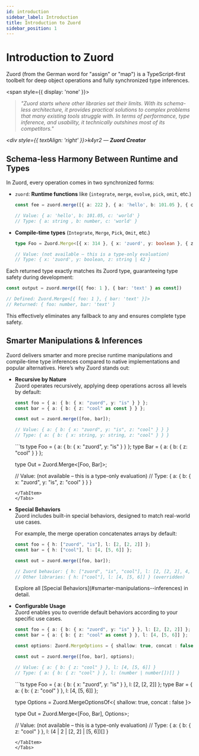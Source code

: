 ```yaml
---
id: introduction
sidebar_label: Introduction  
title: Introduction to Zuord  
sidebar_position: 1  
---
```



# Introduction to Zuord

Zuord (from the German word for "assign" or "map") is a TypeScript-first toolbelt for deep object operations and fully synchronized type inferences.

<span style={{ display: 'none' }}>
  > *"Zuord starts where other libraries set their limits. With its schema-less architecture, it provides practical solutions to complex problems that many existing tools struggle with. In terms of performance, type inference, and usability, it technically outshines most of its competitors."*

  *<div style={{ textAlign: 'right' }}>k4yr2 — **Zuord Creator**</div>*
</span>

## Schema-less Harmony Between Runtime and Types

In Zuord, every operation comes in two synchronized forms:

- `zuord`: **Runtime functions** like (`integrate`, `merge`, `evolve`, `pick`, `omit`, etc.)

  ```ts
  const fee = zuord.merge([{ a: 222 }, { a: 'hello', b: 101.05 }, { c: 'world' } as const])

  // Value: { a: 'hello', b: 101.05, c: 'world' }
  // Type: { a: string , b: number, c: 'world' }
  ```

- **Compile-time types** (`Integrate`, `Merge`, `Pick`, `Omit`, etc.)

  ```ts
  type Foo = Zuord.Merge<[{ x: 314 }, { x: 'zuord', y: boolean }, { z: string | 42 }]>

  // Value: (not available – this is a type-only evaluation)
  // Type: { x: 'zuord', y: boolean, z: string | 42 }
  ```

Each returned type exactly matches its Zuord type, guaranteeing type safety during development:

```typescript
const output = zuord.merge([{ foo: 1 }, { bar: 'text' } as const])

// Defined: Zuord.Merge<[{ foo: 1 }, { bar: 'text' }]>
// Returned: { foo: number, bar: 'text' }
```

This effectively eliminates any fallback to any and ensures complete type safety.

## Smarter Manipulations & Inferences

Zuord delivers smarter and more precise runtime manipulations and compile-time type inferences compared to native implementations and popular alternatives. Here’s why Zuord stands out:

- **Recursive by Nature**  
  Zuord operates recursively, applying deep operations across all levels by default:

  <Tabs>
    <TabItem value="runtime" label="Runtime Example" default>

    ```ts
    const foo = { a: { b: { x: "zuord", y: "is" } } };
    const bar = { a: { b: { z: "cool" as const } } };

    const out = zuord.merge([foo, bar]);

    // Value: { a: { b: { x: "zuord", y: "is", z: "cool" } } }
    // Type: { a: { b: { x: string, y: string, z: "cool" } } }
    ```
    </TabItem> 
    <TabItem value="type" label="Type Inference">
    ```ts
    type Foo = { a: { b: { x: "zuord", y: "is" } } };
    type Bar = { a: { b: { z: "cool" } } };

    type Out = Zuord.Merge<[Foo, Bar]>;

    // Value: (not available – this is a type-only evaluation)
    // Type: { a: { b: { x: "zuord", y: "is", z: "cool" } } }
    ```
    </TabItem>
  </Tabs>

- **Special Behaviors**  
  Zuord includes built-in special behaviors, designed to match real-world use cases.

  For example, the merge operation concatenates arrays by default:

  ```typescript
  const foo = { h: ["zuord", "is"], l: [2, [2, 2]] };
  const bar = { h: ["cool"], l: [4, [5, 6]] };

  const out = zuord.merge([foo, bar]);

  // Zuord behavior: { h: ["zuord", "is", "cool"], l: [2, [2, 2], 4, [5, 6]] }
  // Other libraries: { h: ["cool"], l: [4, [5, 6]] } (overridden)
  ```

  <div style={{ textAlign: 'right' }}>
    Explore all [Special Behaviors](#smarter-manipulations--inferences) in detail.
  </div>

- **Configurable Usage**    
  Zuord enables you to override default behaviors according to your specific use cases.

  <Tabs>
    <TabItem value="runtime" label="Runtime Example" default>

    ```ts
    const foo = { a: { b: { x: "zuord", y: "is" } }, l: [2, [2, 2]] };
    const bar = { a: { b: { z: "cool" as const } }, l: [4, [5, 6]] };

    const options: Zuord.MergeOptions = { shallow: true, concat : false }

    const out = zuord.merge([foo, bar], options);

    // Value: { a: { b: { z: "cool" } }, l: [4, [5, 6]] }
    // Type: { a: { b: { z: "cool" } }, l: (number | number[])[] }
    ```
    </TabItem> 
    <TabItem value="type" label="Type Inference">
    ```ts
    type Foo = { a: { b: { x: "zuord", y: "is" } }, l: [2, [2, 2]] };
    type Bar = { a: { b: { z: "cool" } }, l: [4, [5, 6]] };

    type Options = Zuord.MergeOptionsOf<{ shallow: true, concat : false }>

    type Out = Zuord.Merge<[Foo, Bar], Options>;

    // Value: (not available – this is a type-only evaluation)
    // Type: { a: { b: { z: "cool" } }, l: (4 | 2 | [2, 2] | [5, 6])[] }
    ```
    </TabItem>
  </Tabs>